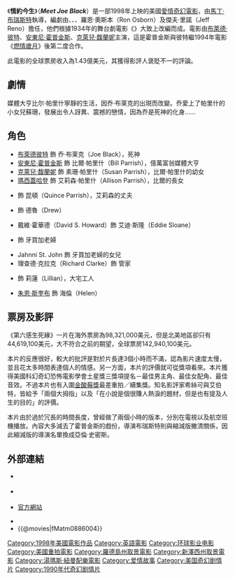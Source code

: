 {{not|第六感生死戀}}
{{unreferenced|time=2013-09-28T07:49:06+00:00}}
{{noteTA
|T=zh-hans:第六感生死缘;zh-hk:情約今生;zh-tw:第六感生死緣;
|1=zh-hans:第六感生死缘;zh-hk:情約今生;zh-tw:第六感生死緣;
|2=zh-hans:布拉德·皮特;zh-hk:畢·彼特;zh-tw:布萊德·彼特;
|3=zh-hans:安东尼·霍普金斯;zh-hk:安東尼·鶴健士;zh-tw:安東尼·霍普金斯;
|4=zh-hans:霍普金斯;zh-hk:鶴健士;zh-tw:霍普金斯;
}}
{{Infobox Film
| name           = 第六感生死緣
| hk_name        = 情約今生
| tw_name        = 第六感生死緣
| original_name  = ''Meet Joe Black''
| image          = Meet joe black ver2.jpg
| image_size     = 
| caption        = 《第六感生死緣》電影海報
| director       = [[馬丁·布瑞斯特|馬丁·布瑞斯特]]
| producer       = 
| writer         = 榮恩·奧斯本<br />傑夫·雷諾<br />凱文·魏德<br />{{le|博·高曼|Bo Goldman}}
| narrator       = 
| starring       = [[布萊德·彼特|布萊德·彼特]]<br />[[安東尼·霍普金斯|安東尼·霍普金斯]]<br />[[克萊兒·馥蘭妮|克萊兒·馥蘭妮]]
| music          = [[湯瑪斯·紐曼|湯瑪斯·紐曼]]
| cinematography = [[艾曼紐·盧貝斯基|艾曼紐·盧貝斯基]]
| editing        = 
| distributor    = [[環球影業|環球影業]]
| released       = {{flagicon|USA}} 1998年11月13日
| runtime        = 181分鐘
| country        = 
| language       = [[英語|英語]]
| budget         = 9000萬美元
| gross          = 1.42億美元
| preceded_by    = 
| followed_by    =  
| amg_id         = 
| imdb_id        = 0119643
}}

《'''情約今生'''》（'''''Meet Joe Black'''''）是一部1998年上映的美國[[愛情片|愛情]][[奇幻電影|奇幻電影]]，由[[馬丁·布瑞斯特|馬丁·布瑞斯特]]執導，編劇由{{le|博·高曼|Bo Goldman}}、{{le|凱文·韋德|Kevin Wade}}、{{le|凱文·韋德|Kevin Wade}}、羅恩·奧斯本（Ron Osborn）及傑夫·里諾（Jeff Reno）擔任，他們根據1934年的舞台劇電影《{{le|死神度假|Death Takes a Holiday}}》大致上改編而成。電影由[[布萊德·彼特|布萊德·彼特]]、[[安東尼·霍普金斯|安東尼·霍普金斯]]、[[克萊兒·馥蘭妮|克萊兒·馥蘭妮]]主演，這是霍普金斯與彼特繼1994年電影《[[燃情歲月|燃情歲月]]》後第二度合作。

此電影的全球票房收入為1.43億美元，其獲得影評人褒貶不一的評論。

== 劇情 ==
媒體大亨比尔·帕里什寧靜的生活，因乔·布莱克的出現而改變。乔愛上了帕里什的小女兒蘇珊，發展出令人訝異、震撼的戀情，因為乔是死神的化身……

== 角色 ==
*[[布萊德彼特|布萊德彼特]] 飾 乔·布莱克（Joe Black），死神
*[[安東尼·霍普金斯|安東尼·霍普金斯]] 飾 比爾·帕里什（Bill Parrish），億萬富翁媒體大亨
*[[克萊兒·馥蘭妮|克萊兒·馥蘭妮]] 飾 素珊·帕里什（Susan Parrish），比爾·帕里什的幼女
*[[瑪西蓋哈登|瑪西蓋哈登]] 飾 艾莉森·帕里什（Allison Parrish），比爾的長女
*{{link-en|傑弗里·塔伯|Jeffrey Tambor}} 飾 昆頓（Quince Parrish），艾莉森的丈夫
*{{link-en|傑克·韋伯|Jake Weber}} 飾 德魯（Drew）
*戴維·霍華德（David S. Howard）飾 艾迪·斯隆（Eddie Sloane）
*{{link-en|洛伊絲·凱利·米勒|Lois Kelly-Mille}} 飾 牙買加老婦
*Jahnni St. John 飾 牙買加老婦的女兒
*理查德·克拉克（Richard Clarke）飾 管家
*{{link-en|瑪麗路薏斯·伯克|Marylouise Burke}} 飾 莉蓮（Lillian），大宅工人
*[[朱恩·斯奎布|朱恩·斯奎布]] 飾 海倫（Helen）

== 票房及影評 ==
《第六感生死緣》一片在海外票房為98,321,000美元，但是北美地區卻只有44,619,100美元，大不符合之前的期望，全球票房142,940,100美元。

本片的反應很好，較大的批評是對於片長達3個小時而不滿，認為影片速度太慢，並且花太多時間表達個人的情感。另一方面，本片的評價就可從獎項看來。本片獲得美國科幻奇幻恐怖電影學會土星獎三獎項提名－最佳男主角、最佳女配角、最佳音效。不過本片也有入圍[[金酸莓獎|金酸莓獎]]最差重拍／續集獎。知名影評家希絲可與艾伯特，皆給予「兩個大拇指」以及「在小說是個很賺人熱淚的題材，但是也有提及人生的目的」的評價。

本片由於過於冗長的時間長度，曾經做了兩個小時的版本，分別在電視以及航空班機播放。內容大多減去了霍普金斯的戲份，導演布瑞斯特則與縮減版撇清關係，因此縮減版的導演名單換成亞倫·史密斯。

== 外部連結 ==
{{wikiquote|Meet Joe Black|Meet Joe Black|en}}
*{{en}} {{imdb title|id=0119643|title=Meet Joe Black}}
*{{en}} {{rotten-tomatoes|id=meet_joe_black|title=Meet Joe Black}}
*{{en}} [http://www.meetjoeblack.com/ 官方網站]
*{{Mojo title|meetjoeblack}}
*{{@movies|fMatm0886004}}

{{DEFAULTSORT:Meet Joe Black}}
[[Category:1998年美國電影作品|Category:1998年美國電影作品]]
[[Category:英語電影|Category:英語電影]]
[[Category:环球影业电影|Category:环球影业电影]]
[[Category:美國重拍電影|Category:美國重拍電影]]
[[Category:羅德島州取景電影|Category:羅德島州取景電影]]
[[Category:新澤西州取景電影|Category:新澤西州取景電影]]
[[Category:湯瑪斯·紐曼配樂電影|Category:湯瑪斯·紐曼配樂電影]]
[[Category:爱情故事|Category:爱情故事]]
[[Category:美国奇幻剧情片|Category:美国奇幻剧情片]]
[[Category:1990年代奇幻剧情片|Category:1990年代奇幻剧情片]]
